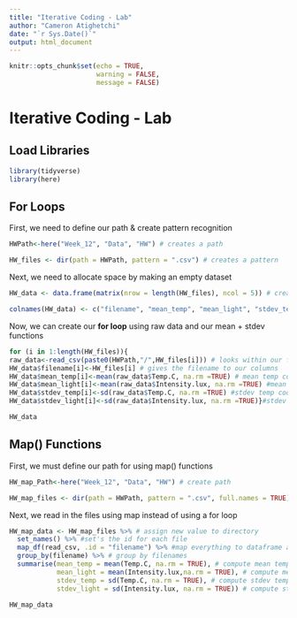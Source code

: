 ```yaml
---
title: "Iterative Coding - Lab"
author: "Cameron Atighetchi"
date: "`r Sys.Date()`"
output: html_document
---
```


```r
knitr::opts_chunk$set(echo = TRUE, 
                      warning = FALSE,
                      message = FALSE)
```

# Iterative Coding - Lab

## Load Libraries

```r
library(tidyverse)
library(here)
```

## For Loops

First, we need to define our path & create pattern recognition
```r
HWPath<-here("Week_12", "Data", "HW") # creates a path

HW_files <- dir(path = HWPath, pattern = ".csv") # creates a pattern
```

Next, we need to allocate space by making an empty dataset
```r
HW_data <- data.frame(matrix(nrow = length(HW_files), ncol = 5)) # creates a dataframe

colnames(HW_data) <- c("filename", "mean_temp", "mean_light", "stdev_temp", "stdev_light") # changes column names
```

Now, we can create our **for loop** using raw data and our mean + stdev functions
```r
for (i in 1:length(HW_files)){ 
raw_data<-read_csv(paste0(HWPath,"/",HW_files[i])) # looks within our files
HW_data$filename[i]<-HW_files[i] # gives the filename to our columns
HW_data$mean_temp[i]<-mean(raw_data$Temp.C, na.rm =TRUE) # mean temp code
HW_data$mean_light[i]<-mean(raw_data$Intensity.lux, na.rm =TRUE) #mean light code
HW_data$stdev_temp[i]<-sd(raw_data$Temp.C, na.rm =TRUE) #stdev temp code
HW_data$stdev_light[i]<-sd(raw_data$Intensity.lux, na.rm =TRUE)}#stdev light code

HW_data

```


## Map() Functions

First, we must define our path for using map() functions
```r
HW_map_Path<-here("Week_12", "Data", "HW") # create path

HW_map_files <- dir(path = HWPath, pattern = ".csv", full.names = TRUE) #create pattern with full path names
```

Next, we read in the files using map instead of using a for loop
```r
HW_map_data <- HW_map_files %>% # assign new value to directory
  set_names() %>% #set's the id for each file
  map_df(read_csv, .id = "filename") %>% #map everything to dataframe and put id in filename column
  group_by(filename) %>% # group by filenames
  summarise(mean_temp = mean(Temp.C, na.rm = TRUE), # compute mean temp
            mean_light = mean(Intensity.lux,na.rm = TRUE), # compute mean light
            stdev_temp = sd(Temp.C, na.rm = TRUE), # compute stdev temp
            stdev_light = sd(Intensity.lux, na.rm = TRUE)) # compute stdev light

HW_map_data
```







